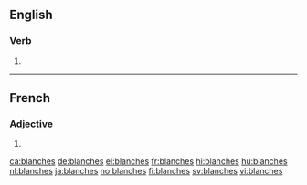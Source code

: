 {{also|Blanches}}
==English==

===Verb===
{{head|en|verb form}}

# {{en-third-person singular of|blanch}}

----

==French==

===Adjective===
{{fr-adj-form}}

# {{feminine plural of|blanc|lang=fr}}

[[ca:blanches]]
[[de:blanches]]
[[el:blanches]]
[[fr:blanches]]
[[hi:blanches]]
[[hu:blanches]]
[[nl:blanches]]
[[ja:blanches]]
[[no:blanches]]
[[fi:blanches]]
[[sv:blanches]]
[[vi:blanches]]